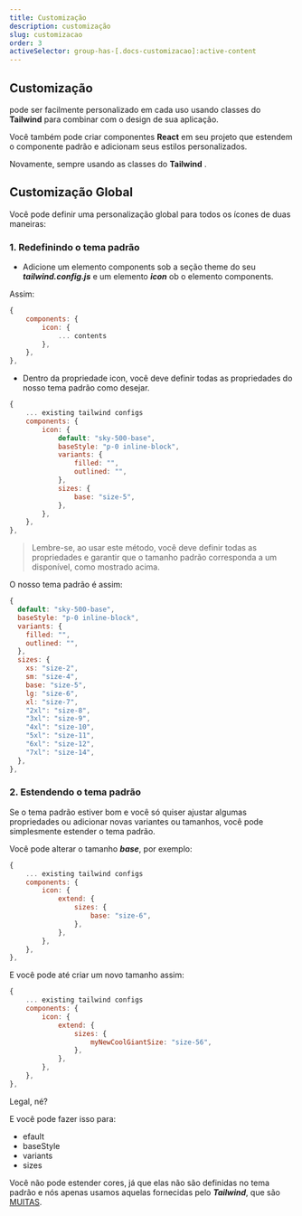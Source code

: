 ```yaml
---
title: Customização
description: customização
slug: customizacao
order: 3
activeSelector: group-has-[.docs-customizacao]:active-content
---
```




## Customização

<RocketIconsTextDefault /> pode ser facilmente personalizado em cada uso usando classes do 
<SiTailwindcss className="-mt-1" /> **Tailwind** para combinar com o design de sua aplicação.

Você também pode criar componentes **React** <SiReact className="-mt-1 icon-sky-800" /> em seu projeto 
que estendem o componente padrão e adicionam seus estilos personalizados.

Novamente, sempre usando as classes do **Tailwind** <SiTailwindcss className="-mt-1" />.

## Customização Global

Você pode definir uma personalização global para todos os ícones de duas maneiras:

### 1. Redefinindo o tema padrão

- Adicione um elemento components sob a seção theme do seu ***tailwind.config.js*** e um elemento ***icon*** 
ob o elemento components.

Assim:

```js
{
    components: {
        icon: {
            ... contents
        },
    },
},
```

- Dentro da propriedade icon, você deve definir todas as propriedades do nosso tema padrão como desejar.

```js
{
    ... existing tailwind configs
    components: {
        icon: {
            default: "sky-500-base",
            baseStyle: "p-0 inline-block",
            variants: {
                filled: "",
                outlined: "",
            },
            sizes: {
                base: "size-5",
            },
        },
    },
},
```

> Lembre-se, ao usar este método, você deve definir todas as propriedades e garantir que o tamanho padrão 
corresponda a um disponível, como mostrado acima.

O nosso tema padrão é assim:
```js
{
  default: "sky-500-base",
  baseStyle: "p-0 inline-block",
  variants: {
    filled: "",
    outlined: "",
  },
  sizes: {
    xs: "size-2",
    sm: "size-4",
    base: "size-5",
    lg: "size-6",
    xl: "size-7",
    "2xl": "size-8",
    "3xl": "size-9",
    "4xl": "size-10",
    "5xl": "size-11",
    "6xl": "size-12",
    "7xl": "size-14",
  },
},
```

### 2. Estendendo o tema padrão

Se o tema padrão estiver bom e você só quiser ajustar algumas propriedades ou adicionar novas variantes 
ou tamanhos, você pode simplesmente estender o tema padrão.

Você pode alterar o tamanho ***base***, por exemplo:

```js
{
    ... existing tailwind configs
    components: {
        icon: {
            extend: {
                sizes: {
                    base: "size-6",
                },
            },
        },
    },
},
```

E você pode até criar um novo tamanho assim:

```js
{
    ... existing tailwind configs
    components: {
        icon: {
            extend: {
                sizes: {
                    myNewCoolGiantSize: "size-56",
                },
            },
        },
    },
},
```

Legal, né?

E você pode fazer isso para:
- efault
- baseStyle
- variants
- sizes

Você não pode estender cores, já que elas não são definidas no tema padrão e nós apenas usamos aquelas 
fornecidas pelo ***Tailwind***, que são [MUITAS](https://tailwindcss.com/docs/customizing-colors).